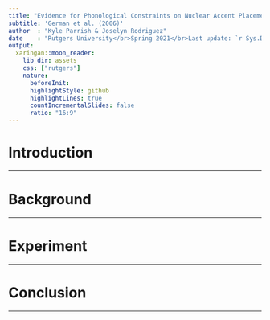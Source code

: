 ```yaml
---
title: "Evidence for Phonological Constraints on Nuclear Accent Placement"
subtitle: 'German et al. (2006)'
author  : "Kyle Parrish & Joselyn Rodriguez"
date    : "Rutgers University</br>Spring 2021</br>Last update: `r Sys.Date()`"
output:
  xaringan::moon_reader:
    lib_dir: assets
    css: ["rutgers"]
    nature:
      beforeInit: 
      highlightStyle: github
      highlightLines: true
      countIncrementalSlides: false
      ratio: "16:9"
---
```


# Introduction 



---

# Background 




---

# Experiment 


---

# Conclusion 




---